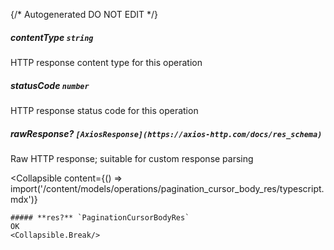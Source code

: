 {/* Autogenerated DO NOT EDIT  */}

##### **contentType** `string`
HTTP response content type for this operation

##### **statusCode** `number`
HTTP response status code for this operation

##### **rawResponse?** `[AxiosResponse](https://axios-http.com/docs/res_schema)`
Raw HTTP response; suitable for custom response parsing

<Collapsible
    content={() => import('/content/models/operations/pagination_cursor_body_res/typescript.mdx')}
>
    ##### **res?** `PaginationCursorBodyRes`
    OK
    <Collapsible.Break/>
</Collapsible>

